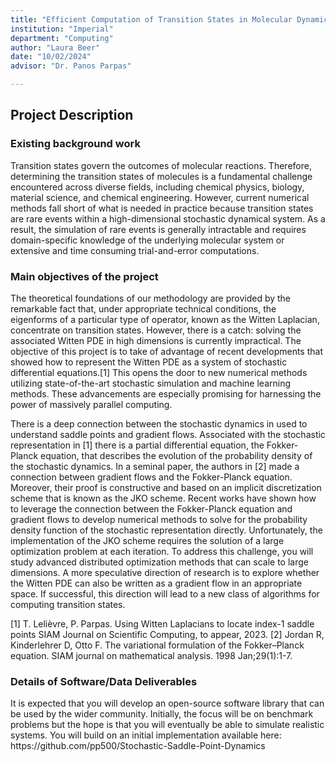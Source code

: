 ```yaml
---
title: "Efficient Computation of Transition States in Molecular Dynamics"
institution: "Imperial"
department: "Computing"
author: "Laura Beer"
date: "10/02/2024"
advisor: "Dr. Panos Parpas"

---
```

## Project Description

### Existing background work

Transition states govern the outcomes of molecular reactions. Therefore, determining the transition states of molecules is a fundamental challenge encountered across diverse fields, including chemical physics, biology, material science, and chemical engineering. However, current numerical methods fall short of what is needed in practice because transition states are rare events within a high-dimensional stochastic dynamical system. As a result, the simulation of rare events is generally intractable and requires domain-specific knowledge of the underlying molecular system or extensive and time consuming trial-and-error computations.

### Main objectives of the project

The theoretical foundations of our methodology are provided by the remarkable fact that, under appropriate technical conditions, the eigenforms of a particular type of operator, known as the Witten Laplacian, concentrate on transition states. However, there is a catch: solving the associated Witten PDE in high dimensions is currently impractical. The objective of this project is to take of advantage of recent developments that showed how to represent the Witten PDE as a system of stochastic differential equations.[1] This opens the door to new numerical methods utilizing state-of-the-art stochastic simulation and machine learning methods. These advancements are especially promising for harnessing the power of massively parallel computing.

There is a deep connection between the stochastic dynamics in used to understand saddle points and gradient flows. Associated with the stochastic representation in [1] there is a partial differential equation, the Fokker-Planck equation, that describes the evolution of the probability density of the stochastic dynamics. In a seminal paper, the authors in [2] made a connection between gradient flows and the Fokker-Planck equation. Moreover, their proof is constructive and based on an implicit discretization scheme that is known as the JKO scheme. 
Recent works have shown how to leverage the connection between the Fokker-Planck equation and gradient flows to develop numerical methods to solve for the probability density function of the stochastic representation directly. Unfortunately, the implementation of the JKO scheme requires the solution of a large optimization problem at each iteration. To address this challenge, you will study advanced distributed optimization methods that can scale to large dimensions. A more speculative direction of research is to explore whether the Witten PDE can also be written as a gradient flow in an appropriate space. If successful, this direction will lead to a new class of algorithms for computing transition states.

[1] T. Lelièvre, P. Parpas. Using Witten Laplacians to locate index-1 saddle points SIAM 
Journal on Scientific Computing, to appear, 2023.
[2] Jordan R, Kinderlehrer D, Otto F. The variational formulation of the Fokker--Planck equation. SIAM journal on mathematical analysis. 1998 Jan;29(1):1-7.

### Details of Software/Data Deliverables

It is expected that you will develop an open-source software library that can be used by the wider community. Initially, the focus will be on benchmark problems but the hope is that you will eventually be able to simulate realistic systems. You will build on an initial implementation available here: https://github.com/pp500/Stochastic-Saddle-Point-Dynamics